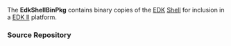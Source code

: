 <!-- [[Category:EDKII Packages]] -->
<!-- [[Category:EFI Shell]] -->
<!-- [[Category:EDK]] -->

The '''EdkShellBinPkg''' contains binary copies of the [[EDK]] [[Efi-shell|Shell]] for inclusion in a [http://tianocore.github.io/edk2.html EDK II] platform.

===Source Repository===
{{Edk2SubPkg|EdkShellBinPkg}}